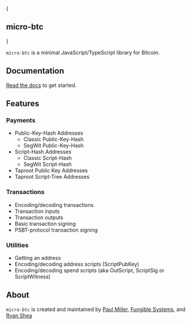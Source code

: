 
{
<h2 style={{ fontSize: '36px', fontFamily: 'Soehne' }}>
  <span style={{display: 'flex', alignItems:'center', justifyContent:'center', flexDirection: 'column'}}>
    <Logo size='64' />
    <span>micro-btc</span>
  </span>
</h2>
}

`micro-btc` is a minimal JavaScript/TypeScript library for Bitcoin.

## Documentation

[Read the docs](/docs/getting-started) to get started.

## Features

### Payments

- Public-Key-Hash Addresses
  - Classic Public-Key-Hash
  - SegWit Public-Key-Hash
- Script-Hash Addresses
  - Classic Script-Hash
  - SegWit Script-Hash
- Taproot Public Key Addresses
- Taproot Script-Tree Addresses

### Transactions

- Encoding/decoding transactions
- Transaction inputs
- Transaction outputs
- Basic transaction signing
- PSBT-protocol transaction signing

### Utilities

- Getting an address
- Encoding/decoding address scripts (ScriptPubKey)
- Encoding/decoding spend scripts (aka OutScript, ScriptSig or ScriptWitness)

## About

`micro-btc` is created and maintained by [Paul Miller](https://github.com/paulmillr), 
[Fungible Systems](https://fungible.systems), and [Ryan Shea](https://github.com/shea256)
